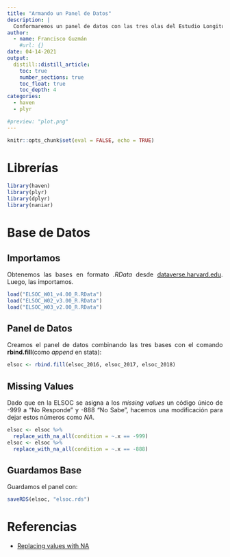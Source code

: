 ```yaml
---
title: "Armando un Panel de Datos"
description: |
  Conformaremos un panel de datos con las tres olas del Estudio Longitudinal Social de Chile (ELSOC) del Centro de Estudios de Conflicto y Cohesión Social (COES).
author:
  - name: Francisco Guzmán
    #url: {}
date: 04-14-2021
output: 
  distill::distill_article:
    toc: true
    number_sections: true
    toc_float: true
    toc_depth: 4
categories:
  - haven
  - plyr

#preview: "plot.png"
---
```


<style>
body {
text-align: justify}
</style>

```r
knitr::opts_chunk$set(eval = FALSE, echo = TRUE)
```

# Librerías 

```r
library(haven)
library(plyr)
library(dplyr)
library(naniar)

```

# Base de Datos
## Importamos
Obtenemos las bases en formato *.RData* desde [dataverse.harvard.edu](https://dataverse.harvard.edu/dataverse/coes_data_repository?q=&types=datasets&fq0=subtreePaths%3A%22%2F3130692%22&fq1=dvObjectType%3A%28datasets+OR+files%29&sort=dateSort&order=desc&page=1). Luego, las importamos.

```r
load("ELSOC_W01_v4.00_R.RData")
load("ELSOC_W02_v3.00_R.RData")
load("ELSOC_W03_v2.00_R.RData")

```

## Panel de Datos
Creamos el panel de datos combinando las tres bases con el comando **rbind.fill**(como *append* en stata):

```r
elsoc <- rbind.fill(elsoc_2016, elsoc_2017, elsoc_2018)

```

## Missing Values
Dado que en la ELSOC se asigna a los *missing values* un código único de -999 a “No Responde” y -888 “No Sabe”, hacemos una modificación para dejar estos números como *NA*.

```r
elsoc <- elsoc %>%
  replace_with_na_all(condition = ~.x == -999)
elsoc <- elsoc %>%
  replace_with_na_all(condition = ~.x == -888)

```

## Guardamos Base
Guardamos el panel con:

```r
saveRDS(elsoc, "elsoc.rds")

```


# Referencias

* [Replacing values with NA](https://cran.r-project.org/web/packages/naniar/vignettes/replace-with-na.html)


